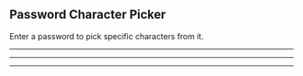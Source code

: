 
<PageSEO />

<section style={{minHeight:'60vh'}}>

# Password Character Picker

Enter a password to pick specific characters from it.

<HIBPCheck />

</section>

---

<Preamble />

<FunPassword />

---

<MaskedPasswords />

---

<About />
